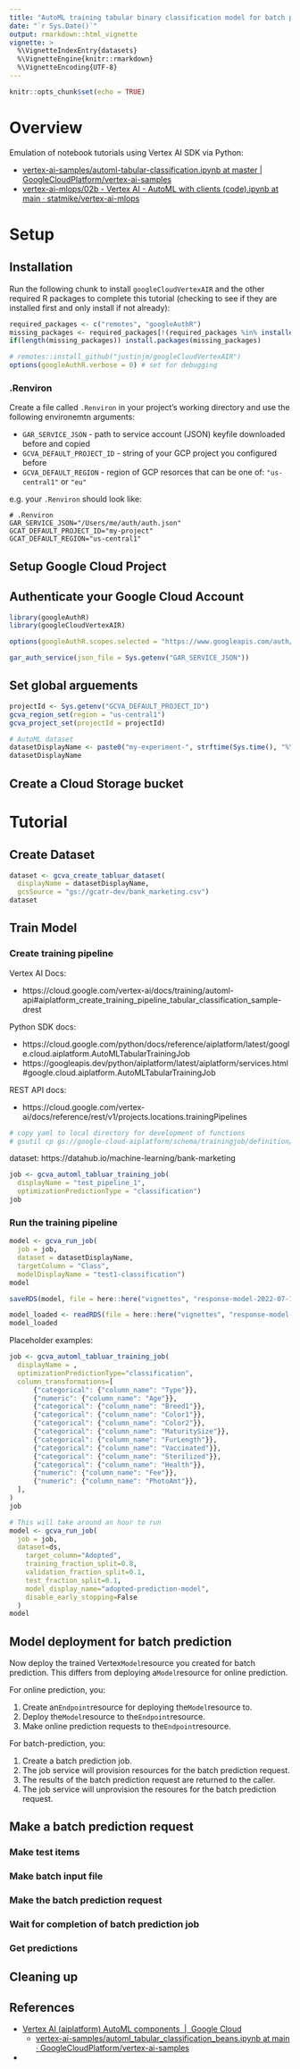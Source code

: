 ```yaml
---
title: "AutoML training tabular binary classification model for batch prediction¶"
date: "`r Sys.Date()`"
output: rmarkdown::html_vignette
vignette: >
  %\VignetteIndexEntry{datasets}
  %\VignetteEngine{knitr::rmarkdown}
  %\VignetteEncoding{UTF-8}
---
```


```r
knitr::opts_chunk$set(echo = TRUE)
```

# Overview

Emulation of notebook tutorials using Vertex AI SDK via Python: 

* [vertex-ai-samples/automl-tabular-classification.ipynb at master \| GoogleCloudPlatform/vertex-ai-samples](https://github.com/GoogleCloudPlatform/vertex-ai-samples/blob/master/notebooks/official/automl/automl-tabular-classification.ipynb)
* [vertex-ai-mlops/02b - Vertex AI - AutoML with clients (code).ipynb at main · statmike/vertex-ai-mlops](https://github.com/statmike/vertex-ai-mlops/blob/main/02b%20-%20Vertex%20AI%20-%20AutoML%20with%20clients%20(code).ipynb)


# Setup

## Installation

Run the following chunk to install `googleCloudVertexAIR` and the other required R packages to complete this tutorial (checking to see if they are installed first and only install if not already): 

```r
required_packages <- c("remotes", "googleAuthR")
missing_packages <- required_packages[!(required_packages %in% installed.packages()[,"Package"])]
if(length(missing_packages)) install.packages(missing_packages)

# remotes::install_github("justinjm/googleCloudVertexAIR")
options(googleAuthR.verbose = 0) # set for debugging  
``` 

### .Renviron

Create a file called `.Renviron` in your project's working directory and use the following environemtn arguments: 

* `GAR_SERVICE_JSON` - path to service account (JSON) keyfile downloaded before and copied 
* `GCVA_DEFAULT_PROJECT_ID` - string of your GCP project you configured before 
* `GCVA_DEFAULT_REGION` - region of GCP resorces that can be one of: `"us-central1"` or `"eu"` 

e.g. your `.Renviron` should look like: 

```
# .Renviron
GAR_SERVICE_JSON="/Users/me/auth/auth.json"
GCAT_DEFAULT_PROJECT_ID="my-project"
GCAT_DEFAULT_REGION="us-central1"
```

## Setup Google Cloud Project

## Authenticate your Google Cloud Account

```r
library(googleAuthR)
library(googleCloudVertexAIR)

options(googleAuthR.scopes.selected = "https://www.googleapis.com/auth/cloud-platform")

gar_auth_service(json_file = Sys.getenv("GAR_SERVICE_JSON"))
```

## Set global arguements

```r
projectId <- Sys.getenv("GCVA_DEFAULT_PROJECT_ID")
gcva_region_set(region = "us-central1")
gcva_project_set(projectId = projectId)

# AutoML dataset
datasetDisplayName <- paste0("my-experiment-", strftime(Sys.time(), "%Y%m%d%H%M%S"))
datasetDisplayName
```

## Create a Cloud Storage bucket

# Tutorial

## Create Dataset

```r
dataset <- gcva_create_tabluar_dataset(
  displayName = datasetDisplayName,
  gcsSource = "gs://gcatr-dev/bank_marketing.csv")
dataset
```

## Train Model

### Create training pipeline


Vertex AI Docs:  

* https://cloud.google.com/vertex-ai/docs/training/automl-api#aiplatform_create_training_pipeline_tabular_classification_sample-drest

Python SDK docs:  

* https://cloud.google.com/python/docs/reference/aiplatform/latest/google.cloud.aiplatform.AutoMLTabularTrainingJob
* https://googleapis.dev/python/aiplatform/latest/aiplatform/services.html#google.cloud.aiplatform.AutoMLTabularTrainingJob

REST API docs:   

* https://cloud.google.com/vertex-ai/docs/reference/rest/v1/projects.locations.trainingPipelines

```zsh
# copy yaml to local directory for development of functions
# gsutil cp gs://google-cloud-aiplatform/schema/trainingjob/definition/automl_tabular_1.0.0.yaml .
```

dataset: https://datahub.io/machine-learning/bank-marketing

```r
job <- gcva_automl_tabluar_training_job(
  displayName = "test_pipeline_1",
  optimizationPredictionType = "classification")
job
```


### Run the training pipeline


```r
model <- gcva_run_job(
  job = job,
  dataset = datasetDisplayName,
  targetColumn = "Class",
  modelDisplayName = "test1-classification")
model
```

```r
saveRDS(model, file = here::here("vignettes", "response-model-2022-07-18.rds"))
```

```r
model_loaded <- readRDS(file = here::here("vignettes", "response-model-2022-07-18.rds"))
model_loaded
```

Placeholder examples: 

```r
job <- gcva_automl_tabluar_training_job(
  displayName = ,
  optimizationPredictionType="classification",
  column_transformations=[
      {"categorical": {"column_name": "Type"}},
      {"numeric": {"column_name": "Age"}},
      {"categorical": {"column_name": "Breed1"}},
      {"categorical": {"column_name": "Color1"}},
      {"categorical": {"column_name": "Color2"}},
      {"categorical": {"column_name": "MaturitySize"}},
      {"categorical": {"column_name": "FurLength"}},
      {"categorical": {"column_name": "Vaccinated"}},
      {"categorical": {"column_name": "Sterilized"}},
      {"categorical": {"column_name": "Health"}},
      {"numeric": {"column_name": "Fee"}},
      {"numeric": {"column_name": "PhotoAmt"}},
  ],
)
job
```

```r
# This will take around an hour to run
model <- gcva_run_job(
  job = job,
  dataset=ds,
    target_column="Adopted",
    training_fraction_split=0.8,
    validation_fraction_split=0.1,
    test_fraction_split=0.1,
    model_display_name="adopted-prediction-model",
    disable_early_stopping=False
  )
model
```

## Model deployment for batch prediction

Now deploy the trained Vertex`Model`resource you created for batch prediction. This differs from deploying a`Model`resource for online prediction.

For online prediction, you:

1.  Create an`Endpoint`resource for deploying the`Model`resource to.
2.  Deploy the`Model`resource to the`Endpoint`resource.
3.  Make online prediction requests to the`Endpoint`resource.

For batch-prediction, you:

1.  Create a batch prediction job.
2.  The job service will provision resources for the batch prediction request.
3.  The results of the batch prediction request are returned to the caller.
4.  The job service will unprovision the resoures for the batch prediction request.

## Make a batch prediction request

### Make test items

### Make batch input file

### Make the batch prediction request

### Wait for completion of batch prediction job

### Get predictions

## Cleaning up


## References

* [Vertex AI (aiplatform) AutoML components  |  Google Cloud](https://cloud.google.com/vertex-ai/docs/pipelines/vertex-automl-component) 
  - [vertex-ai-samples/automl_tabular_classification_beans.ipynb at main · GoogleCloudPlatform/vertex-ai-samples](https://github.com/GoogleCloudPlatform/vertex-ai-samples/blob/main/notebooks/official/pipelines/automl_tabular_classification_beans.ipynb)
- 
